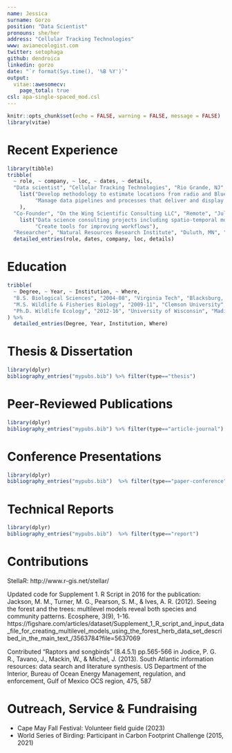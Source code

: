 ```yaml
---
name: Jessica
surname: Gorzo
position: "Data Scientist"
pronouns: she/her
address: "Cellular Tracking Technologies"
www: avianecologist.com
twitter: setophaga
github: dendroica
linkedin: gorzo
date: "`r format(Sys.time(), '%B %Y')`"
output:
  vitae::awesomecv:
    page_total: true
csl: apa-single-spaced_mod.csl
---
```


```r
knitr::opts_chunk$set(echo = FALSE, warning = FALSE, message = FALSE)
library(vitae)
```

# Recent Experience

```r
library(tibble)
tribble(
  ~ role, ~ company, ~ loc, ~ dates, ~ details,
  "Data scientist", "Cellular Tracking Technologies", "Rio Grande, NJ", "Jul. 2020 - Present", 
    list("Develop methodology to estimate locations from radio and Bluetooth signals from wildlife telemetry devices",
         "Manage data pipelines and processes that deliver and display data via web interfaces"
    ),
  "Co-Founder", "On the Wing Scientific Consulting LLC", "Remote", "Jul. 2018 - Present", 
    list("Data science consulting projects including spatio-temporal modeling", 
         "Create tools for improving workflows"),
  "Researcher", "Natural Resources Research Institute", "Duluth, MN", "Aug. 2016 - Jun. 2020", "Landscape Ecologist") %>% 
  detailed_entries(role, dates, company, loc, details)
```

# Education

```r
tribble(
  ~ Degree, ~ Year, ~ Institution, ~ Where,
  "B.S. Biological Sciences", "2004-08", "Virginia Tech", "Blacksburg, VA",
  "M.S. Wildlife & Fisheries Biology", "2009-11", "Clemson University", "Clemson, SC",
  "Ph.D. Wildlife Ecology", "2012-16", "University of Wisconsin", "Madison, WI"
) %>%
  detailed_entries(Degree, Year, Institution, Where)
```
# Thesis & Dissertation
```r
library(dplyr)
bibliography_entries("mypubs.bib") %>% filter(type=="thesis")
```

# Peer-Reviewed Publications

```r
library(dplyr)
bibliography_entries("mypubs.bib") %>% filter(type=="article-journal")
```

# Conference Presentations
```r
library(dplyr)
bibliography_entries("mypubs.bib")  %>% filter(type=="paper-conference")
```

# Technical Reports
```r
library(dplyr)
bibliography_entries("mypubs.bib")  %>% filter(type=="report")
```

# Contributions  
StellaR: http://www.r-gis.net/stellar/

Updated code for Supplement 1. R Script in 2016 for the publication: Jackson, M. M., Turner, M. G., Pearson, S. M., & Ives, A. R. (2012). Seeing the forest and the trees: multilevel models reveal both species and community patterns. Ecosphere, 3(9), 1-16. https://figshare.com/articles/dataset/Supplement_1_R_script_and_input_data_file_for_creating_multilevel_models_using_the_forest_herb_data_set_described_in_the_main_text_/3563784?file=5637069

Contributed “Raptors and songbirds” (8.4.5.1) pp.565-566 in Jodice, P. G. R., Tavano, J., Mackin, W., & Michel, J. (2013). South Atlantic information resources: data search and literature synthesis. US Department of the Interior, Bureau of Ocean Energy Management, regulation, and enforcement, Gulf of Mexico OCS region, 475, 587

# Outreach, Service & Fundraising
* Cape May Fall Festival: Volunteer field guide (2023)
* World Series of Birding: Participant in Carbon Footprint Challenge (2015, 2021)
